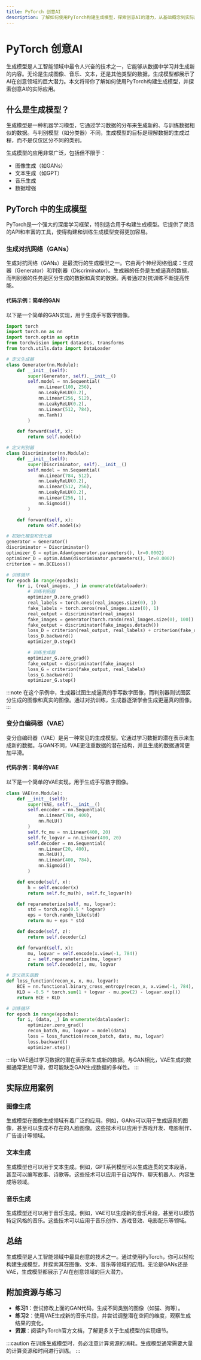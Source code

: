 ```yaml
---
title: PyTorch 创意AI
description: 了解如何使用PyTorch构建生成模型，探索创意AI的潜力，从基础概念到实际应用。
---
```


# PyTorch 创意AI

生成模型是人工智能领域中最令人兴奋的技术之一，它能够从数据中学习并生成新的内容。无论是生成图像、音乐、文本，还是其他类型的数据，生成模型都展示了AI在创意领域的巨大潜力。本文将带你了解如何使用PyTorch构建生成模型，并探索创意AI的实际应用。

## 什么是生成模型？

生成模型是一种机器学习模型，它通过学习数据的分布来生成新的、与训练数据相似的数据。与判别模型（如分类器）不同，生成模型的目标是理解数据的生成过程，而不是仅仅区分不同的类别。

生成模型的应用非常广泛，包括但不限于：
- 图像生成（如GANs）
- 文本生成（如GPT）
- 音乐生成
- 数据增强

## PyTorch 中的生成模型

PyTorch是一个强大的深度学习框架，特别适合用于构建生成模型。它提供了灵活的API和丰富的工具，使得构建和训练生成模型变得更加容易。

### 生成对抗网络（GANs）

生成对抗网络（GANs）是最流行的生成模型之一。它由两个神经网络组成：生成器（Generator）和判别器（Discriminator）。生成器的任务是生成逼真的数据，而判别器的任务是区分生成的数据和真实的数据。两者通过对抗训练不断提高性能。

#### 代码示例：简单的GAN

以下是一个简单的GAN实现，用于生成手写数字图像。

```python
import torch
import torch.nn as nn
import torch.optim as optim
from torchvision import datasets, transforms
from torch.utils.data import DataLoader

# 定义生成器
class Generator(nn.Module):
    def __init__(self):
        super(Generator, self).__init__()
        self.model = nn.Sequential(
            nn.Linear(100, 256),
            nn.LeakyReLU(0.2),
            nn.Linear(256, 512),
            nn.LeakyReLU(0.2),
            nn.Linear(512, 784),
            nn.Tanh()
        )

    def forward(self, x):
        return self.model(x)

# 定义判别器
class Discriminator(nn.Module):
    def __init__(self):
        super(Discriminator, self).__init__()
        self.model = nn.Sequential(
            nn.Linear(784, 512),
            nn.LeakyReLU(0.2),
            nn.Linear(512, 256),
            nn.LeakyReLU(0.2),
            nn.Linear(256, 1),
            nn.Sigmoid()
        )

    def forward(self, x):
        return self.model(x)

# 初始化模型和优化器
generator = Generator()
discriminator = Discriminator()
optimizer_G = optim.Adam(generator.parameters(), lr=0.0002)
optimizer_D = optim.Adam(discriminator.parameters(), lr=0.0002)
criterion = nn.BCELoss()

# 训练循环
for epoch in range(epochs):
    for i, (real_images, _) in enumerate(dataloader):
        # 训练判别器
        optimizer_D.zero_grad()
        real_labels = torch.ones(real_images.size(0), 1)
        fake_labels = torch.zeros(real_images.size(0), 1)
        real_output = discriminator(real_images)
        fake_images = generator(torch.randn(real_images.size(0), 100))
        fake_output = discriminator(fake_images.detach())
        loss_D = criterion(real_output, real_labels) + criterion(fake_output, fake_labels)
        loss_D.backward()
        optimizer_D.step()

        # 训练生成器
        optimizer_G.zero_grad()
        fake_output = discriminator(fake_images)
        loss_G = criterion(fake_output, real_labels)
        loss_G.backward()
        optimizer_G.step()
```

:::note
在这个示例中，生成器试图生成逼真的手写数字图像，而判别器则试图区分生成的图像和真实的图像。通过对抗训练，生成器逐渐学会生成更逼真的图像。
:::

### 变分自编码器（VAE）

变分自编码器（VAE）是另一种常见的生成模型。它通过学习数据的潜在表示来生成新的数据。与GAN不同，VAE更注重数据的潜在结构，并且生成的数据通常更加平滑。

#### 代码示例：简单的VAE

以下是一个简单的VAE实现，用于生成手写数字图像。

```python
class VAE(nn.Module):
    def __init__(self):
        super(VAE, self).__init__()
        self.encoder = nn.Sequential(
            nn.Linear(784, 400),
            nn.ReLU()
        )
        self.fc_mu = nn.Linear(400, 20)
        self.fc_logvar = nn.Linear(400, 20)
        self.decoder = nn.Sequential(
            nn.Linear(20, 400),
            nn.ReLU(),
            nn.Linear(400, 784),
            nn.Sigmoid()
        )

    def encode(self, x):
        h = self.encoder(x)
        return self.fc_mu(h), self.fc_logvar(h)

    def reparameterize(self, mu, logvar):
        std = torch.exp(0.5 * logvar)
        eps = torch.randn_like(std)
        return mu + eps * std

    def decode(self, z):
        return self.decoder(z)

    def forward(self, x):
        mu, logvar = self.encode(x.view(-1, 784))
        z = self.reparameterize(mu, logvar)
        return self.decode(z), mu, logvar

# 定义损失函数
def loss_function(recon_x, x, mu, logvar):
    BCE = nn.functional.binary_cross_entropy(recon_x, x.view(-1, 784), reduction='sum')
    KLD = -0.5 * torch.sum(1 + logvar - mu.pow(2) - logvar.exp())
    return BCE + KLD

# 训练循环
for epoch in range(epochs):
    for i, (data, _) in enumerate(dataloader):
        optimizer.zero_grad()
        recon_batch, mu, logvar = model(data)
        loss = loss_function(recon_batch, data, mu, logvar)
        loss.backward()
        optimizer.step()
```

:::tip
VAE通过学习数据的潜在表示来生成新的数据。与GAN相比，VAE生成的数据通常更加平滑，但可能缺乏GAN生成数据的多样性。
:::

## 实际应用案例

### 图像生成

生成模型在图像生成领域有着广泛的应用。例如，GANs可以用于生成逼真的图像，甚至可以生成不存在的人脸图像。这些技术可以应用于游戏开发、电影制作、广告设计等领域。

### 文本生成

生成模型也可以用于文本生成。例如，GPT系列模型可以生成连贯的文本段落，甚至可以编写故事、诗歌等。这些技术可以应用于自动写作、聊天机器人、内容生成等领域。

### 音乐生成

生成模型还可以用于音乐生成。例如，VAE可以生成新的音乐片段，甚至可以模仿特定风格的音乐。这些技术可以应用于音乐创作、游戏音效、电影配乐等领域。

## 总结

生成模型是人工智能领域中最具创意的技术之一。通过使用PyTorch，你可以轻松构建生成模型，并探索其在图像、文本、音乐等领域的应用。无论是GANs还是VAE，生成模型都展示了AI在创意领域的巨大潜力。

## 附加资源与练习

- **练习1**：尝试修改上面的GAN代码，生成不同类别的图像（如猫、狗等）。
- **练习2**：使用VAE生成新的音乐片段，并尝试调整潜在空间的维度，观察生成结果的变化。
- **资源**：阅读PyTorch官方文档，了解更多关于生成模型的实现细节。

:::caution
在训练生成模型时，务必注意计算资源的消耗。生成模型通常需要大量的计算资源和时间进行训练。
:::